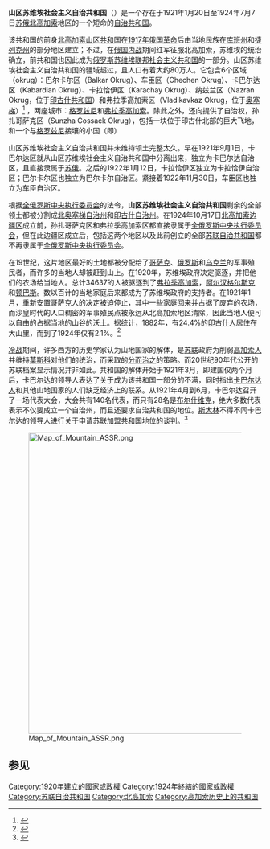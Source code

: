 {{Infobox former subdivision
|native_name = {{native name|ru|Горская Автономная Советская Социалистическая Республика|italics=no}}
|conventional_long_name = 山区苏维埃社会主义自治共和国
|common_name = 山区苏维埃社会主义自治共和国
|continent = 欧洲
|region = 高加索
|subdivision=[[苏联自治州|苏联自治州]]
|nation= [[俄罗斯苏维埃联邦社会主义共和国|俄罗斯苏维埃联邦社会主义共和国]]
|era = 战间期
|event_start = 并入[[俄罗斯苏维埃联邦社会主义共和国|俄罗斯苏维埃联邦社会主义共和国]]
|date_start = 1月20日
|year_start = 1921年
|event_end = 分裂
|date_end = 7月7日
|year_end = 1924年
|p1 = 北高加索山区共和国
|flag_p1 = Горская Республика.png
|p2 = 北高加索酋长国
|flag_p2 = Flag of the North Caucasian Emirate 2.svg
|s1 = 卡拉恰伊-切尔克斯自治州
|flag_s1 = Flag RSFSR 1918.svg
|s2 = 卡巴尔达-巴尔卡尔自治州
|flag_s2 = Flag RSFSR 1918.svg
|s3 = 车臣自治州
|flag_s3 = Flag RSFSR 1918.svg
|s4 = 北奥塞梯自治州
|flag_s4 = Flag RSFSR 1918.svg
|s5 = 印古什自治州
|flag_s5 = Flag RSFSR 1918.svg
|image_flag = Flag of Mountain ASSR (1921-1924).svg
|image_coat = Emblem of the Mountain ASSR.svg
|image_map = Soviet-caucasus1922.png
|image_map_caption = 1922年时的苏联的高加索地区
|national_motto = |national_anthem = 
|capital = 弗拉季高加索
|common_languages = {{plainlist}}
* [[俄语|俄语]]
* [[车臣语|车臣语]]
* [[印古什语|印古什语]]
* [[奥赛梯语|奥赛梯语]]
* [[卡巴尔达语|卡巴尔达语]]
* [[巴尔卡尔语|巴尔卡尔语]]
* [[达吉斯坦语|达吉斯坦语]]
{{endplainlist}}
|government_type = [[社会主义国家|社会主义国家]]
|currency=[[俄罗斯卢布|俄罗斯卢布]]
}}
{{Portal|苏联}}

'''山区苏维埃社会主义自治共和国'''（{{lang-rus|Го́рская АССР|r=Gorskaya ASSR}}）是一个存在于1921年1月20日至1924年7月7日[[俄罗斯苏维埃联邦社会主义共和国|苏俄]][[北高加索|北高加索]]地区的一个短命的[[苏维埃社会主义自治共和国|自治共和国]]。

该共和国的前身[[北高加索山区共和国|北高加索山区共和国]]在[[1917年俄国革命|1917年俄国革命]]后由当地民族在[[库班州|库班州]]和[[捷列克州|捷列克州]]的部分地区建立；不过，在[[俄国内战|俄国内战]]期间红军征服北高加索，苏维埃的统治确立，前共和国也因此成为[[俄罗斯苏维埃联邦社会主义共和国|俄罗斯苏维埃联邦社会主义共和国]]的一部分。山区苏维埃社会主义自治共和国的疆域超过{{convert|73000|km2}}，且人口有着大约80万人。它包含6个区域（okrug）：巴尔卡尔区（Balkar Okrug）、车臣区（Chechen Okrug）、卡巴尔达区（Kabardian Okrug）、卡拉恰伊区（Karachay Okrug）、纳兹兰区（Nazran Okrug，位于[[印古什共和国|印古什共和国]]）和弗拉季高加索区（Vladikavkaz Okrug，位于[[奥塞梯|奥塞梯]]）<ref name="Composition">{{cite Russian law |ru_entity=Всероссийский Центральный исполнительный комитет |ru_type=Декрет |ru_date=20 января 1921 г. |ru_title=Об Автономной Горской Социалистической Советской Республике |ru_amendment_type=Декрета |ru_amendment_date=20 февраля 1924 г |ru_amendment_title=Об изменении примечания к статье 6 Декрета об образовании Автономной Горской Социалистической Советской Республики |en_entity=[[All-Russian_Central_Executive_Committee|All-Russian Central Executive Committee]] |en_type=Decree |en_date=January 20, 1921 |en_title=On the Autonomous Mountain Socialist Soviet Republic |en_amendment_type=Decree |en_amendment_date=February 20, 1924 |en_amendment_title=On Amending the Note to Article 6 of the Decree on the Establishing of the Autonomous Mountain Socialist Soviet Republic}}</ref> ，两座城市：[[格罗兹尼|格罗兹尼]]和[[弗拉季高加索|弗拉季高加索]]。除此之外，还向{{link-en|捷列克哥萨克人|Terek Cossacks}}提供了自治权，孙扎哥萨克区（Sunzha Cossack Okrug），包括一块位于印古什北部的巨大飞地，和一个与[[格罗兹尼|格罗兹尼]]接壤的小国（即{{link-en|Zygii}}）

山区苏维埃社会主义自治共和国并未维持领土完整太久。早在1921年9月1日，卡巴尔达区就从山区苏维埃社会主义自治共和国中分离出来，独立为卡巴尔达自治区，且直接隶属于[[俄罗斯苏维埃联邦社会主义共和国|苏俄]]。之后的1922年1月12日，卡拉恰伊区独立为卡拉恰伊自治区；巴尔卡尔区也独立为巴尔卡尔自治区。紧接着1922年11月30日，车臣区也独立为车臣自治区。

根据[[全俄罗斯中央执行委员会|全俄罗斯中央执行委员会]]的法令，'''山区苏维埃社会主义自治共和国'''剩余的全部领土都被分割成[[北奥塞梯自治州|北奥塞梯自治州]]和[[印古什自治州|印古什自治州]]。在1924年10月17日[[北高加索边疆区|北高加索边疆区]]成立前，孙扎哥萨克区和弗拉季高加索区都直接隶属于[[全俄罗斯中央执行委员会|全俄罗斯中央执行委员会]]，但在此边疆区成立后，包括这两个地区以及此前创立的全部[[苏维埃社会主义自治共和国|苏联自治共和国]]都不再隶属于[[全俄罗斯中央执行委员会|全俄罗斯中央执行委员会]]。

在19世纪，这片地区最好的土地都被分配给了[[哥萨克人|哥萨克]]、[[俄罗斯人|俄罗斯]]和[[乌克兰族|乌克兰]]的军事殖民者，而许多的当地人却被赶到山上。在1920年，苏维埃政府决定驱逐{{link-en|捷列克哥萨克人|Terek Cossacks}}，并把他们的农场给当地人。总计34637的人被驱逐到了[[弗拉季高加索|弗拉季高加索]]，[[阿尔汉格尔斯克|阿尔汉格尔斯克]]和[[顿巴斯|顿巴斯]]。数以百计的当地家庭后来都成为了苏维埃政府的支持者。在1921年1月，重新安置哥萨克人的决定被迫停止，其中一些家庭回来并占据了废弃的农场，而沙皇时代的人口稠密的军事殖民点被永远从北高加索地区清除，因此当地人便可以自由的占据当地的山谷的沃土。据统计，1882年，有24.4%的[[印古什人|印古什人]]居住在大山里，而到了1924年仅有2.1%。<ref name="Alex Marshall 2010 175-178">{{cite book|author=Alex Marshall|title=The Caucasus Under Soviet Rule|url=https://books.google.nl/books?id=yI4vCgAAQBAJ|year=2010|publisher=Routledge|page=175-178|access-date=2018-04-05|archive-date=2018-04-05|archive-url=https://web.archive.org/web/20180405153041/https://books.google.nl/books?id=yI4vCgAAQBAJ|dead-url=no}}</ref>

[[冷战|冷战]]期间，许多西方的历史学家认为山地国家的解体，是[[苏联|苏联]]政府为削弱[[高加索民族|高加索人]]并维持[[莫斯科|莫斯科]]对他们的统治，而采取的[[分而治之|分而治之]]的策略。而20世纪90年代公开的苏联档案显示情况并非如此。共和国的解体开始于1921年3月，即建国仅两个月后，卡巴尔达的领导人表达了关于成为该共和国一部分的不满，同时指出[[卡巴尔达人|卡巴尔达人]]和其他山地国家的人们缺乏经济上的联系。从1921年4月到6月，卡巴尔达召开了一场代表大会，大会共有140名代表，而只有28名是[[布尔什维克|布尔什维克]]，绝大多数代表表示不仅要成立一个自治州，而且还要求自治共和国的地位。[[斯大林|斯大林]]不得不同卡巴尔达的领导人进行关于申请[[苏联加盟共和国|苏联加盟共和国]]地位的谈判。<ref name="Alex Marshall 2010 181">{{cite book|author=Alex Marshall|title=The Caucasus Under Soviet Rule|url=https://books.google.nl/books?id=yI4vCgAAQBAJ|year=2010|publisher=Routledge|page=181|access-date=2018-04-05|archive-date=2018-04-05|archive-url=https://web.archive.org/web/20180405153041/https://books.google.nl/books?id=yI4vCgAAQBAJ|dead-url=no}}</ref>

[[File:Map_of_Mountain_ASSR.png|600px]]

== 参见 ==
{{reflist}}

{{Autonomous republics of the Soviet Union}}
{{模板:車臣}}
[[Category:1920年建立的國家或政權|Category:1920年建立的國家或政權]]
[[Category:1924年終結的國家或政權|Category:1924年終結的國家或政權]]
[[Category:苏联自治共和国|Category:苏联自治共和国]]
[[Category:北高加索|Category:北高加索]]
[[Category:高加索历史上的共和国|Category:高加索历史上的共和国]]